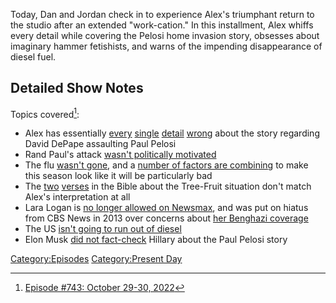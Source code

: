 {{DEFAULTSORT:
    #_EPISODE_0743:October 29-30, 2022
}}{{Episode
    | title             = October 29-30, 2022
    | caption           = Listen to this episode on [https://knowledgefight.libsyn.com/743-october-29-30-2022 Libsyn] [https://open.spotify.com/episode/4hlUXchFYyipQRSvPFBSxu Spotify], Read the [[Transcript/743: October 29-30, 2022|Unofficial Transcript]]
    | episodeNumber     = 743
    | length            = 01:22:45
    | airDate           = November 4, 2022
    | coverageStartDate = October 29, 2022
    | coverageEndDate   = October 30, 2022
    | episodeType       = [[:Category:Present Day|Present Day]]
    | appearance        = [[Paul Pelosi]], [[Nancy Pelosi]], [[Glenn Greenwald]], [[Harrison Smith]]
    | previousEpisode   = [[742: Formulaic Objections Part 9]]
    | nextEpisode       = [[744: November 3, 2022]]
}}

{{Stub}}

Today, Dan and Jordan check in to experience Alex's triumphant return to the studio after an extended "work-cation." In this installment, Alex whiffs every detail while covering the Pelosi home invasion story, obsesses about imaginary hammer fetishists, and warns of the impending disappearance of diesel fuel.

==Detailed Show Notes==

Topics covered<ref>[https://knowledgefight.com/research/2022/11/3/episode-743-october-29-30-2022 Episode #743: October 29-30, 2022]</ref>:

*Alex has essentially [https://www.justice.gov/opa/press-release/file/1548106/download every] [https://www.politifact.com/article/2022/oct/31/misinformation-fuels-false-narratives-about-attack/ single] [https://www.rollingstone.com/politics/politics-news/david-depape-alleged-paul-pelosi-attacker-shared-qanon-beliefs-1234620507/ detail] [https://www.politifact.com/factchecks/2022/oct/31/viral-image/no-the-pelosis-arent-withholding-surveillance-vide/ wrong] about the story regarding David DePape assaulting Paul Pelosi
*Rand Paul's attack [https://www.nbcnews.com/politics/politics-news/prosecutors-reveal-why-rand-paul-was-attacked-neighbor-n839366 wasn't politically motivated]
*The flu [https://www.medscape.com/viewarticle/978795 wasn't gone], and a [https://www.washingtonpost.com/health/2022/10/28/flu-season-2022-cdc/ number of factors are combining] to make this season look like it will be particularly bad
*The [https://www.biblegateway.com/passage/?search=Luke%206&version=NKJV two] [https://www.biblegateway.com/passage/?search=Matthew%207&version=NKJV verses] in the Bible about the Tree-Fruit situation don't match Alex's interpretation at all
*Lara Logan is [https://www.businessinsider.com/newsmax-bans-lara-logan-qanon-inspired-rant-drinking-childrens-blood-2022-10 no longer allowed on Newsmax], and was put on hiatus from CBS News in 2013 over concerns about [https://www.vanityfair.com/news/2013/11/dylan-davies-the-benghazi-security-officer-who-tricked-60-minutes-forgot-to-also-trick-the-f-b-i her Benghazi coverage]
*The US [https://www.cbsnews.com/news/us-not-going-to-run-out-of-diesel-fuel-fact-check-25-days/ isn't going to run out of diesel]
*Elon Musk [https://www.latimes.com/business/story/2022-10-31/santa-monica-observer-elon-musk-paul-pelosi did not fact-check] Hillary about the Paul Pelosi story

[[Category:Episodes]]
[[Category:Present Day]]
